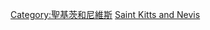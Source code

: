 {{Portal|社會}}
{{Commons category|Culture of Saint Kitts and Nevis}}

[[Category:聖基茨和尼維斯|Category:聖基茨和尼維斯]]
[[Category:北美洲各国文化|Saint Kitts and Nevis]]